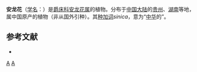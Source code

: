 {{Speciesbox
| taxon = Dyschoriste sinica
| binomial_authority = H. S. Lo, 1979
}}

'''安龙花'''（[[学名|学名]]：{{lang|la|''Dyschoriste sinica''}}）是[[爵床科|爵床科]][[安龙花属|安龙花属]]的植物。分布于[[中国大陆|中国大陆]]的[[贵州|贵州]]、[[湖南|湖南]]等地，属中国原产的植物（非从国外引种）。其[[种加词|种加词]]''sinica''，意为“[[中华|中华]]的”。

== 参考文献 ==
<div class="references-small">
* {{cite web| url =http://www.bioinfo.cn/db05/KmzwSpecies.php?action=view&id=81| title =安龙花| work =《中国高等植物数据库全库》| publisher =中国科学院微生物研究所| author =昆明植物研究所| accessdate =2009-02-20| deadurl =yes| archiveurl =https://web.archive.org/web/20160305012828/http://www.bioinfo.cn/db05/KmzwSpecies.php?action=view&id=81| archivedate =2016-03-05}}
</div>
{{Taxonbar|from=Q15224850}}

[[Category:安龙花属|A]]
[[Category:1979年描述的植物|A]]


{{植物小作品}}